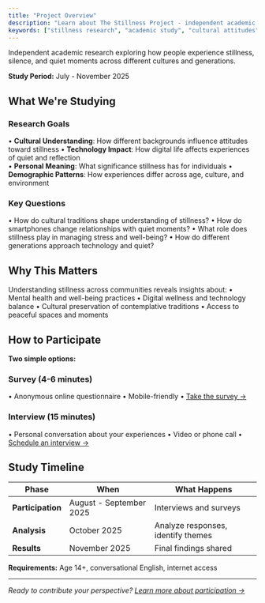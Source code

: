 ```yaml
---
title: "Project Overview"
description: "Learn about The Stillness Project - independent academic research exploring cultural attitudes toward stillness, silence, and quiet moments in modern society."
keywords: ["stillness research", "academic study", "cultural attitudes", "silence", "quiet moments"]
---
```


Independent academic research exploring how people experience stillness, silence, and quiet moments across different cultures and generations.

**Study Period:** July - November 2025

## What We're Studying

### Research Goals
• **Cultural Understanding**: How different backgrounds influence attitudes toward stillness
• **Technology Impact**: How digital life affects experiences of quiet and reflection  
• **Personal Meaning**: What significance stillness has for individuals
• **Demographic Patterns**: How experiences differ across age, culture, and environment

### Key Questions
• How do cultural traditions shape understanding of stillness?
• How do smartphones change relationships with quiet moments?
• What role does stillness play in managing stress and well-being?
• How do different generations approach technology and quiet?

## Why This Matters

Understanding stillness across communities reveals insights about:
• Mental health and well-being practices
• Digital wellness and technology balance
• Cultural preservation of contemplative traditions
• Access to peaceful spaces and moments

## How to Participate

**Two simple options:**

### Survey (4-6 minutes)
• Anonymous online questionnaire
• Mobile-friendly
• [Take the survey →](/docs/participation/survey)

### Interview (15 minutes)
• Personal conversation about your experiences
• Video or phone call
• [Schedule an interview →](/docs/participation/interview)

## Study Timeline

| Phase | When | What Happens |
|-------|------|-------------|
| **Participation** | August - September 2025 | Interviews and surveys |
| **Analysis** | October 2025 | Analyze responses, identify themes |
| **Results** | November 2025 | Final findings shared |

**Requirements:** Age 14+, conversational English, internet access

---

*Ready to contribute your perspective? [Learn more about participation →](/docs/participation)*
